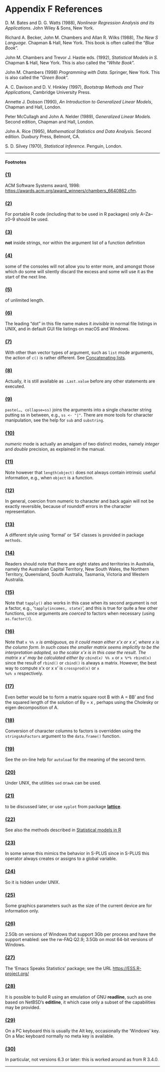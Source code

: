 # Appendix F References
<p>D. M. Bates and D. G. Watts (1988), <em>Nonlinear Regression Analysis and Its Applications.</em> John Wiley &amp; Sons, New York.</p>
<p>Richard A. Becker, John M. Chambers and Allan R. Wilks (1988), <em>The New S Language.</em> Chapman &amp; Hall, New York. This book is often called the “<em>Blue Book</em>”.</p>
<p>John M. Chambers and Trevor J. Hastie eds. (1992), <em>Statistical Models in S.</em> Chapman &amp; Hall, New York. This is also called the “<em>White Book</em>”.</p>
<p>John M. Chambers (1998) <em>Programming with Data</em>. Springer, New York. This is also called the “<em>Green Book</em>”.</p>
<p>A. C. Davison and D. V. Hinkley (1997), <em>Bootstrap Methods and Their Applications</em>, Cambridge University Press.</p>
<p>Annette J. Dobson (1990), <em>An Introduction to Generalized Linear Models</em>, Chapman and Hall, London.</p>
<p>Peter McCullagh and John A. Nelder (1989), <em>Generalized Linear Models.</em> Second edition, Chapman and Hall, London.</p>
<p>John A. Rice (1995), <em>Mathematical Statistics and Data Analysis.</em> Second edition. Duxbury Press, Belmont, CA.</p>
<p>S. D. Silvey (1970), <em>Statistical Inference.</em> Penguin, London.</p>
<div class="contents">
<hr />
<h4 id="footnotes" class="subheading">Footnotes</h4>
<h3 id="section" class="section"><a href="./" id="FOOT1" class="calibre24">(1)</a></h3>
<p>ACM Software Systems award, 1998: <a href="https://awards.acm.org/award_winners/chambers_6640862.cfm" class="uri">https://awards.acm.org/award_winners/chambers_6640862.cfm</a>.</p>
<h3 id="section-1" class="section"><a href="introduction-and-preliminaries.html#DOCF2" id="FOOT2" class="calibre24">(2)</a></h3>
<p>For portable R code (including that to be used in R packages) only A–Za–z0–9 should be used.</p>
<h3 id="section-2" class="section"><a href="introduction-and-preliminaries.html#DOCF3" id="FOOT3" class="calibre24">(3)</a></h3>
<p><strong>not</strong> inside strings, nor within the argument list of a function definition</p>
<h3 id="section-3" class="section"><a href="introduction-and-preliminaries.html#DOCF4" id="FOOT4" class="calibre24">(4)</a></h3>
<p>some of the consoles will not allow you to enter more, and amongst those which do some will silently discard the excess and some will use it as the start of the next line.</p>
<h3 id="section-4" class="section"><a href="introduction-and-preliminaries.html#DOCF5" id="FOOT5" class="calibre24">(5)</a></h3>
<p>of unlimited length.</p>
<h3 id="section-5" class="section"><a href="introduction-and-preliminaries.html#DOCF6" id="FOOT6" class="calibre24">(6)</a></h3>
<p>The leading “dot” in this file name makes it <em>invisible</em> in normal file listings in UNIX, and in default GUI file listings on macOS and Windows.</p>
<h3 id="section-6" class="section"><a href="simple-manipulations-numbers-and-vectors.html#DOCF7" id="FOOT7" class="calibre24">(7)</a></h3>
<p>With other than vector types of argument, such as <code class="calibre2">list</code> mode arguments, the action of <code class="calibre2">c()</code> is rather different. See <a href="lists-and-data-frames.html#Concatenating-lists">Concatenating lists</a>.</p>
<h3 id="section-7" class="section"><a href="simple-manipulations-numbers-and-vectors.html#DOCF8" id="FOOT8" class="calibre24">(8)</a></h3>
<p>Actually, it is still available as <code class="calibre2">.Last.value</code> before any other statements are executed.</p>
<h3 id="section-8" class="section"><a href="simple-manipulations-numbers-and-vectors.html#DOCF9" id="FOOT9" class="calibre24">(9)</a></h3>
<p><code class="calibre2">paste(..., collapse=ss)</code> joins the arguments into a single character string putting ss in between, e.g., <code class="calibre2">ss &lt;- &quot;|&quot;</code>. There are more tools for character manipulation, see the help for <code class="calibre2">sub</code> and <code class="calibre2">substring</code>.</p>
<h3 id="section-9" class="section"><a href="objects-their-modes-and-attributes.html#DOCF10" id="FOOT10" class="calibre24">(10)</a></h3>
<p><em>numeric</em> mode is actually an amalgam of two distinct modes, namely <em>integer</em> and <em>double</em> precision, as explained in the manual.</p>
<h3 id="section-10" class="section"><a href="objects-their-modes-and-attributes.html#DOCF11" id="FOOT11" class="calibre24">(11)</a></h3>
<p>Note however that <code class="calibre2">length(object)</code> does not always contain intrinsic useful information, e.g., when <code class="calibre2">object</code> is a function.</p>
<h3 id="section-11" class="section"><a href="objects-their-modes-and-attributes.html#DOCF12" id="FOOT12" class="calibre24">(12)</a></h3>
<p>In general, coercion from numeric to character and back again will not be exactly reversible, because of roundoff errors in the character representation.</p>
<h3 id="section-12" class="section"><a href="objects-their-modes-and-attributes.html#DOCF13" id="FOOT13" class="calibre24">(13)</a></h3>
<p>A different style using ‘formal’ or ‘S4’ classes is provided in package <code class="calibre2">methods</code>.</p>
<h3 id="section-13" class="section"><a href="ordered-and-unordered-factors.html#DOCF14" id="FOOT14" class="calibre24">(14)</a></h3>
<p>Readers should note that there are eight states and territories in Australia, namely the Australian Capital Territory, New South Wales, the Northern Territory, Queensland, South Australia, Tasmania, Victoria and Western Australia.</p>
<h3 id="section-14" class="section"><a href="ordered-and-unordered-factors.html#DOCF15" id="FOOT15" class="calibre24">(15)</a></h3>
<p>Note that <code class="calibre2">tapply()</code> also works in this case when its second argument is not a factor, e.g., ‘<code class="calibre2">tapply(incomes, state)</code>’, and this is true for quite a few other functions, since arguments are <em>coerced</em> to factors when necessary (using <code class="calibre2">as.factor()</code>).</p>
<h3 id="section-15" class="section"><a href="arrays-and-matrices.html#DOCF16" id="FOOT16" class="calibre24">(16)</a></h3>
<p>Note that <code class="calibre2">x %*% x</code> is ambiguous, as it could mean either x’x or x x’, where x is the column form. In such cases the smaller matrix seems implicitly to be the interpretation adopted, so the scalar x’x is in this case the result. The matrix x x’ may be calculated either by <code class="calibre2">cbind(x) %*% x</code> or <code class="calibre2">x %*% rbind(x)</code> since the result of <code class="calibre2">rbind()</code> or <code class="calibre2">cbind()</code> is always a matrix. However, the best way to compute x’x or x x’ is <code class="calibre2">crossprod(x)</code> or <code class="calibre2">x %o% x</code> respectively.</p>
<h3 id="section-16" class="section"><a href="arrays-and-matrices.html#DOCF17" id="FOOT17" class="calibre24">(17)</a></h3>
<p>Even better would be to form a matrix square root B with A = BB’ and find the squared length of the solution of By = x , perhaps using the Cholesky or eigen decomposition of A.</p>
<h3 id="section-17" class="section"><a href="lists-and-data-frames.html#DOCF18" id="FOOT18" class="calibre24">(18)</a></h3>
<p>Conversion of character columns to factors is overridden using the <code class="calibre2">stringsAsFactors</code> argument to the <code class="calibre2">data.frame()</code> function.</p>
<h3 id="section-18" class="section"><a href="lists-and-data-frames.html#DOCF19" id="FOOT19" class="calibre24">(19)</a></h3>
<p>See the on-line help for <code class="calibre2">autoload</code> for the meaning of the second term.</p>
<h3 id="section-19" class="section"><a href="reading-data-from-files.html#DOCF20" id="FOOT20" class="calibre24">(20)</a></h3>
<p>Under UNIX, the utilities <code class="calibre2">sed</code> or<code class="calibre2">awk</code> can be used.</p>
<h3 id="section-20" class="section"><a href="grouping-loops-and-conditional-execution.html#DOCF21" id="FOOT21" class="calibre24">(21)</a></h3>
<p>to be discussed later, or use <code class="calibre2">xyplot</code> from package <a href="https://CRAN.R-project.org/package=lattice"><strong>lattice</strong></a>.</p>
<h3 id="section-21" class="section"><a href="writing-your-own-functions.html#DOCF22" id="FOOT22" class="calibre24">(22)</a></h3>
<p>See also the methods described in <a href="writing-your-own-functions.html#Statistical-models-in-R">Statistical models in R</a></p>
<h3 id="section-22" class="section"><a href="writing-your-own-functions.html#DOCF23" id="FOOT23" class="calibre24">(23)</a></h3>
<p>In some sense this mimics the behavior in S-PLUS since in S-PLUS this operator always creates or assigns to a global variable.</p>
<h3 id="section-23" class="section"><a href="writing-your-own-functions.html#DOCF24" id="FOOT24" class="calibre24">(24)</a></h3>
<p>So it is hidden under UNIX.</p>
<h3 id="section-24" class="section"><a href="graphical-procedures.html#DOCF25" id="FOOT25" class="calibre24">(25)</a></h3>
<p>Some graphics parameters such as the size of the current device are for information only.</p>
<h3 id="section-25" class="section"><a href="appendix-b-invoking-r.html#DOCF26" id="FOOT26" class="calibre24">(26)</a></h3>
<p>2.5Gb on versions of Windows that support 3Gb per process and have the support enabled: see the rw-FAQ Q2.9; 3.5Gb on most 64-bit versions of Windows.</p>
<h3 id="section-26" class="section"><a href="appendix-c-the-command-line-editor.html#DOCF27" id="FOOT27" class="calibre24">(27)</a></h3>
<p>The ‘Emacs Speaks Statistics’ package; see the URL <a href="https://ESS.R-project.org/" class="uri">https://ESS.R-project.org/</a></p>
<h3 id="section-27" class="section"><a href="appendix-c-the-command-line-editor.html#DOCF28" id="FOOT28" class="calibre24">(28)</a></h3>
<p>It is possible to build R using an emulation of GNU <strong>readline</strong>, such as one based on NetBSD’s <strong>editline</strong>, it which case only a subset of the capabilities may be provided.</p>
<h3 id="section-28" class="section"><a href="appendix-c-the-command-line-editor.html#DOCF29" id="FOOT29" class="calibre24">(29)</a></h3>
<p>On a PC keyboard this is usually the Alt key, occasionally the ‘Windows’ key. On a Mac keyboard normally no meta key is available.</p>
<h3 id="section-29" class="section"><a href="appendix-c-the-command-line-editor.html#DOCF30" id="FOOT30" class="calibre24">(30)</a></h3>
<p>In particular, not versions 6.3 or later: this is worked around as from R 3.4.0.</p>
</div>
<hr />
